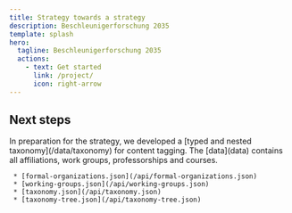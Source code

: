 ```yaml
---
title: Strategy towards a strategy
description: Beschleunigerforschung 2035
template: splash
hero:
  tagline: Beschleunigerforschung 2035
  actions:
    - text: Get started
      link: /project/
      icon: right-arrow
---
```



## Next steps

<CardGrid stagger>
  <Card title="View the keywords" icon="seti:db">
    In preparation for the strategy, we developed a [typed and nested
    taxonomy](/data/taxonomy) for content tagging.
  </Card>
  <Card title="Browse the data" icon="list-format">
    The [data](data) contains all affiliations, work groups,
    professorships and courses.
  </Card>
  <Card title="DATA API" icon="open-book">
     
     * [formal-organizations.json](/api/formal-organizations.json)
     * [working-groups.json](/api/working-groups.json)
     * [taxonomy.json](/api/taxonomy.json)
     * [taxonomy-tree.json](/api/taxonomy-tree.json)

  </Card>
</CardGrid>
